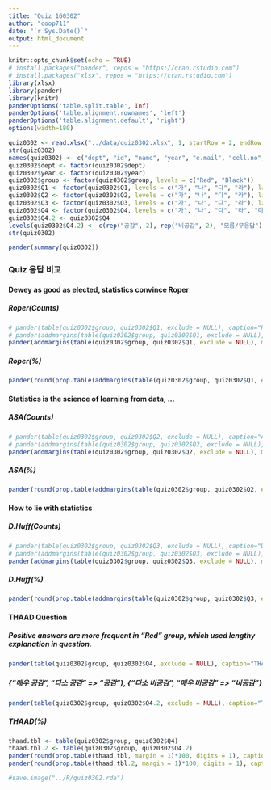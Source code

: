 ```yaml
---
title: "Quiz 160302"
author: "coop711"
date: "`r Sys.Date()`"
output: html_document
---
```


```r
knitr::opts_chunk$set(echo = TRUE)
# install.packages("pander", repos = "https://cran.rstudio.com")
# install.packages("xlsx", repos = "https://cran.rstudio.com")
library(xlsx)
library(pander)
library(knitr)
panderOptions('table.split.table', Inf)
panderOptions('table.alignment.rownames', 'left')
panderOptions('table.alignment.default', 'right')
options(width=180)
```

```r
quiz0302 <- read.xlsx("../data/quiz0302.xlsx", 1, startRow = 2, endRow = 56, colIndex = c(3:7, 9:14), colClasses=c(rep("character", 11)), stringsAsFactors=FALSE)
str(quiz0302)
names(quiz0302) <- c("dept", "id", "name", "year", "e.mail", "cell.no", "Q1", "Q2", "Q3", "Q4", "group")
quiz0302$dept <- factor(quiz0302$dept)
quiz0302$year <- factor(quiz0302$year)
quiz0302$group <- factor(quiz0302$group, levels = c("Red", "Black"))
quiz0302$Q1 <- factor(quiz0302$Q1, levels = c("가", "나", "다", "라"), labels = c("통계학", "통계", "자료", "통계청"))
quiz0302$Q2 <- factor(quiz0302$Q2, levels = c("가", "나", "다", "라"), labels = c("통계학", "통계", "자료", "통계청"))
quiz0302$Q3 <- factor(quiz0302$Q3, levels = c("가", "나", "다", "라"), labels = c("통계학", "통계", "자료", "통계청"))
quiz0302$Q4 <- factor(quiz0302$Q4, levels = c("가", "나", "다", "라", "마"), labels = c("매우 공감", "다소 공감", "다소 비공감", "매우 비공감", "모름/무응답"))
quiz0302$Q4.2 <- quiz0302$Q4
levels(quiz0302$Q4.2) <- c(rep("공감", 2), rep("비공감", 2), "모름/무응답")
str(quiz0302)
```

```r
pander(summary(quiz0302))
```

### Quiz 응답 비교

#### Dewey as good as elected, statistics convince Roper

##### Roper(Counts) 

```r
# pander(table(quiz0302$group, quiz0302$Q1, exclude = NULL), caption="Roper")
# pander(addmargins(table(quiz0302$group, quiz0302$Q1, exclude = NULL), margin=1), caption="Roper")
pander(addmargins(table(quiz0302$group, quiz0302$Q1, exclude = NULL), margin=1))
```

##### Roper(%)

```r
pander(round(prop.table(addmargins(table(quiz0302$group, quiz0302$Q1, exclude = NULL), margin=1), margin=1)[4,]*100, digits=1), caption="Roper")
```

#### Statistics is the science of learning from data, ...

##### ASA(Counts) 

```r
# pander(table(quiz0302$group, quiz0302$Q2, exclude = NULL), caption="ASA")
# pander(addmargins(table(quiz0302$group, quiz0302$Q2, exclude = NULL), margin=1), caption="ASA")
pander(addmargins(table(quiz0302$group, quiz0302$Q2, exclude = NULL), margin=1))
```

##### ASA(%)

```r
pander(round(prop.table(addmargins(table(quiz0302$group, quiz0302$Q2, exclude = NULL), margin=1), margin=1)[4,]*100, digits=1), caption="ASA")
```

#### How to lie with statistics

##### D.Huff(Counts) 

```r
# pander(table(quiz0302$group, quiz0302$Q3, exclude = NULL), caption="D.Huff")
# pander(addmargins(table(quiz0302$group, quiz0302$Q3, exclude = NULL), margin=1), caption="D.Huff")
pander(addmargins(table(quiz0302$group, quiz0302$Q3, exclude = NULL), margin=1))
```

##### D.Huff(%)

```r
pander(round(prop.table(addmargins(table(quiz0302$group, quiz0302$Q3, exclude = NULL), margin=1), margin=1)[4,]*100, digits=1), caption="D.Huff")
```

#### THAAD Question

##### Positive answers are more frequent in "Red" group, which used lengthy explanation in question.

```r
pander(table(quiz0302$group, quiz0302$Q4, exclude = NULL), caption="THAAD")
```

##### {"매우 공감", "다소 공감" => "공감"}, {"다소 비공감", "매우 비공감" => "비공감"}

```r
pander(table(quiz0302$group, quiz0302$Q4.2, exclude = NULL), caption="THAAD")
```

##### THAAD(%)

```r
thaad.tbl <- table(quiz0302$group, quiz0302$Q4)
thaad.tbl.2 <- table(quiz0302$group, quiz0302$Q4.2)
pander(round(prop.table(thaad.tbl, margin = 1)*100, digits = 1), caption="THAAD(단위, %)")
pander(round(prop.table(thaad.tbl.2, margin = 1)*100, digits = 1), caption = "THAAD(단위, %)")
```

```r
#save.image("../R/quiz0302.rda")
```